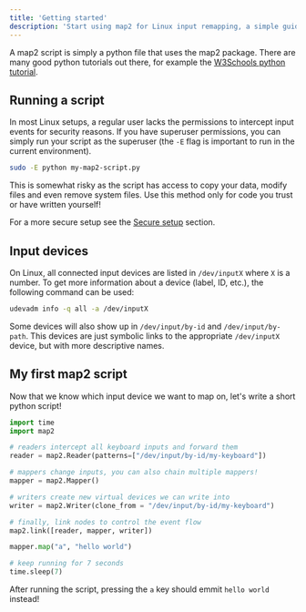 ```yaml
---
title: 'Getting started'
description: 'Start using map2 for Linux input remapping, a simple guide'
---
```


A map2 script is simply a python file that uses the map2 package. There are many good python tutorials
out there, for example the [W3Schools python tutorial](https://www.w3schools.com/python).

## Running a script

In most Linux setups, a regular user lacks the permissions to intercept input events for security reasons.
If you have superuser permissions, you can simply run your script as the superuser
(the `-E` flag is important to run in the current environment).

```bash
sudo -E python my-map2-script.py
```

This is somewhat risky as the script has access to copy your data, modify files and even remove system files.
Use this method only for code you trust or have written yourself!

For a more secure setup see the [Secure setup](/map2/en/advanced/secure-setup) section.

## Input devices

On Linux, all connected input devices are listed in `/dev/inputX` where `X` is a number.
To get more information about a device (label, ID, etc.), the following command can be used:

```bash
udevadm info -q all -a /dev/inputX
```

Some devices will also show up in `/dev/input/by-id` and `/dev/input/by-path`. This devices
are just symbolic links to the appropriate `/dev/inputX` device, but with more
descriptive names.



## My first map2 script

Now that we know which input device we want to map on, let's write a short python script!

```python
import time
import map2

# readers intercept all keyboard inputs and forward them
reader = map2.Reader(patterns=["/dev/input/by-id/my-keyboard"])

# mappers change inputs, you can also chain multiple mappers!
mapper = map2.Mapper()

# writers create new virtual devices we can write into
writer = map2.Writer(clone_from = "/dev/input/by-id/my-keyboard")

# finally, link nodes to control the event flow
map2.link([reader, mapper, writer])

mapper.map("a", "hello world")

# keep running for 7 seconds
time.sleep(7)
```

After running the script, pressing the `a` key should emmit `hello world` instead!
